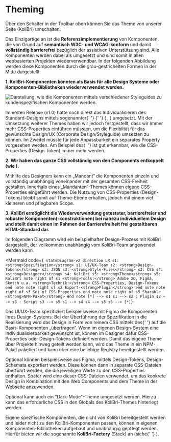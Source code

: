 
# Theming

<KolAlert _type="info" _variant="card">
	<p>Über den Schalter in der Toolbar oben können Sie das Theme von unserer Seite (KoliBri) umschalten.</p>
</KolAlert>

<p>
	Das Einzigartige an <KoliBri/> ist die <strong>Referenzimplementierung</strong> von Komponenten, die von Grund auf
	<strong>semantisch W3C- und WCAG-konform</strong> und damit <strong>vollständig barrierefrei</strong> bezüglich der assistiven
	Unterstützung sind. Alle Komponenten werden dabei als <KolLink
	_label="Web Components"
	_href="https://developer.mozilla.org/en-US/docs/Web/Web_Components?retiredLocale=de"
	_target="_blank"
/> umgesetzt und sind somit in allen webbasierten Projekten wiederverwendbar. In der folgenden Abbildung werden diese Komponenten
	durch die grau-gestrichelten Formen in der Mitte dargestellt.
</p>

<IndentedText>
	<strong>
		1. KoliBri-Komponenten könnten als Basis für alle Design Systeme oder Komponenten-Bibliotheken wiederverwendet
		werden.
	</strong>
</IndentedText>

<img
	src="/assets/abgrenzung.jpg"
	alt="Darstellung, wie die Komponenten mittels verschiedener Styleguides zu kundenspezifischen Komponenten werden."
/>

<p>
	Im ersten Release (v1.0) hatte <KoliBri/> noch direkt das Individualisieren des Standard-Designs mittels sogenannter{' '}
	<strong>
		<KolLink
			_label="CSS-Properties"
			_href="https://developer.mozilla.org/en-US/docs/Web/CSS/Using_CSS_custom_properties"
			_target="_blank"
		/>
	</strong>{' '}
	(
	<KolLink
		_label="Design-Tokens"
		_href="https://uxdesign.cc/design-tokens-for-dummies-8acebf010d71"
		_target="_blank"
	/>
	, <KolLink
	_label="Tailwind CSS"
	_href="https://tailwindcss.com"
	_target="_blank"
/>) umgesetzt. Mit der
	Umsetzung weiterer Themes haben wir jedoch festgestellt, dass wir immer mehr CSS-Properties einführen müssten, um die
	Flexiblität für das gewünschte Design/UX (Corporate Design/Styleguide) umsetzen zu können. Im Zweifel müsste für jede
	Anpassbarkeit ein separates Property vorgesehen werden. Am Beispiel des{' '}
	<KolLink
		_label="MUI-Button CSS"
		_href="https://mui.com/material-ui/api/button/#css"
		_target="_blank"
	/> ist gut
	erkennbar, wie die CSS-Properties (Design Token) immer mehr werden.
</p>
<p>
	<IndentedText>
		<strong>
			2. Wir haben das ganze CSS vollständig von den Components entkoppelt (wie <KolLink
			_label="Styled-Components"
			_href="https://styled-components.com"
			_target="_blank"
		/>).
		</strong>
	</IndentedText>
</p>
<p>
	Mithilfe des Designers kann ein „Mandant“ die Komponenten einzeln und vollständig unabhängig voneinander mit der
	gesamten CSS-Freiheit gestalten. Innerhalb eines „Mandanten“-Themes können eigene CSS-Properties eingeführt werden.
	Die Nutzung von CSS-Properties (Design-Tokens) bleibt somit auf Theme-Ebene erhalten, jedoch mit einem viel kleineren
	und pflegbaren Scope.
</p>
<p>
	<IndentedText>
		<strong>
			3. KoliBri ermöglicht die Wiederverwendung getesteter, barrierefreier und robuster Komponenten(-konstruktionen)
			bei nahezu individuellem Design und stellt damit einen im Rahmen der Barrierefreiheit frei gestaltbaren
			HTML-Standard dar.
		</strong>
	</IndentedText>
</p>
<p>
	Im folgenden Diagramm wird ein beispielhafter Design-Prozess mit KoliBri dargestellt, der vollkommen unabhängig vom
	KoliBri-Team angewendet werden kann.
</p>

<Mermaid
	code={`
stateDiagram-v2
	direction LR
	s1: <strong>Spezifikation</strong>
	s1: UI/UX-Team
	s2: <strong>Design-Tokens</strong>
	s2: JSON
	s3: <strong>Style-Files</strong>
	s3: CSS
	s4: <strong>Designer</strong>
	s4: KoliBri
	s5: <strong>Theme</strong>
	s5: KoliBri
	note right of s1
		<strong>Tools:</strong> Adobe XD, Figma, Sketch u.a.
		<strong>Technik:</strong> CSS-Properties, Design-Tokens
	end note
	note right of s2
		Export-<strong>Plugin</strong>
	end note
	note right of s3
		Set of CSS-Properties
	end note
	note right of s5
		Sharable <strong>NPM-Paket</strong>
	end note
	[*] --> s1
	s1 --> s2 : Plugin
	s2 --> s3 : Script
	s3 --> s5
	s1 --> s4
	s4 --> s5
	s5 --> [*]`}
></Mermaid>

<p>
	Das UI/UX-Team spezifiziert beispielsweise mit Figma die Komponenten ihres Design-Systems. Bei der Überführung der
	Spezifikation in die Realisierung wird das Design in Form von reinem CSS mittels des{' '}
	<KolLink _label="KoliBri-Designers" _href="/docs/concepts/styling/designer"/> auf die Basis-Komponenten
	„übertragen“. Wenn im eigenen Design-System eine Individualisierbarkeit gewünscht ist, können im Designer dafür
	CSS-Properties oder Design-Tokens definiert werden. Damit das eigene Theme über Projekte hinweg geteilt werden kann,
	wird das Theme in ein NPM-Paket paketiert und kann über eine beliebige Registry bereitgestellt werden.
</p>
<p>
	<KolDetails _label="Design-Tokens">
		Optional können beispielsweise aus Figma, mittels Design-Tokens, Design-Schemata exportiert werden. Diese können
		dann in separate CSS-Dateien überführt werden, die die jeweiligen Werte zu den CSS-Properties enthalten. Später wird
		eine dieser CSS-Dateien verwendet, um das konkrete Design in Kombination mit den Web Components und dem Theme in der
		Webseite anzuwenden.
	</KolDetails>
</p>
<p>
	<KolDetails _label="Dark-Mode">
		Optional kann auch ein "Dark-Mode"-Theme umgesetzt werden. Hierzu kann das erforderliche CSS in den Globals des
		KoliBri-Themes hinterlegt werden.
	</KolDetails>
</p>

<KolAlert _label="KoliBri-Factory" _type="info" _variant="card">
	<p>
		Eigene spezifische Komponenten, die nicht von KoliBri bereitgestellt werden und leider nicht zu den
		KoliBri-Komponenten passen, können in eigenen Komponenten-Bibliotheken aufgebaut und unabhängig gepflegt werden.
		Hierfür bieten wir die sogenannte <strong>KoliBri-Factory</strong> (Stack) an (siehe{' '}
		<KolLink
			_label="Modularisierung"
			_href="/docs/concepts/architecture#erweitert"
			_target="_blank"
		/>
		).
	</p>
</KolAlert>
